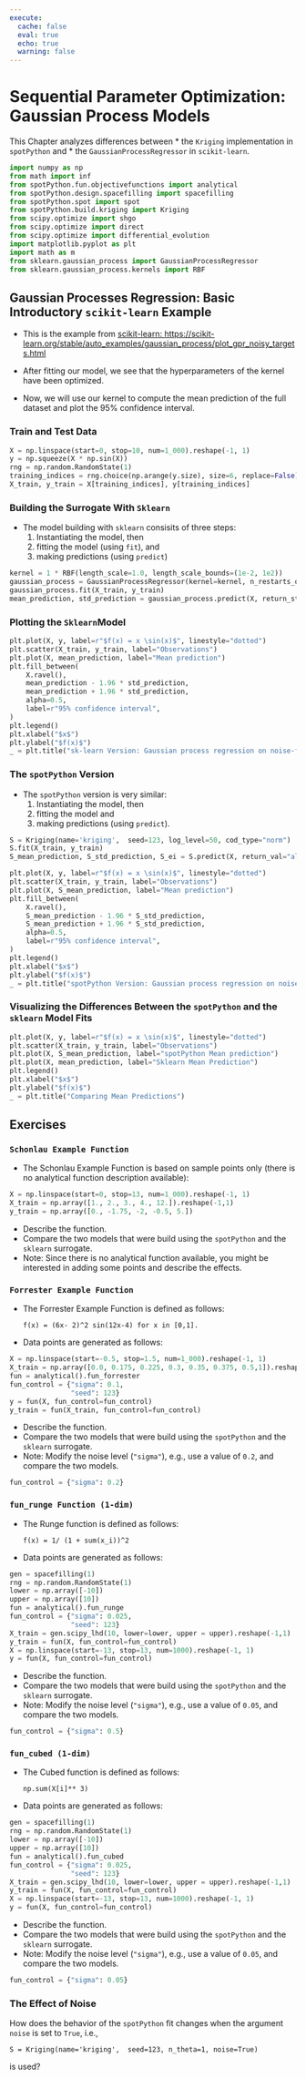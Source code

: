 ```yaml
---
execute:
  cache: false
  eval: true
  echo: true
  warning: false
---
```


# Sequential Parameter Optimization:  Gaussian Process Models {#sec-gaussian-process-models}

This Chapter analyzes differences between
  * the `Kriging` implementation in `spotPython` and
  * the `GaussianProcessRegressor` in `scikit-learn`.

```python
import numpy as np
from math import inf
from spotPython.fun.objectivefunctions import analytical
from spotPython.design.spacefilling import spacefilling
from spotPython.spot import spot
from spotPython.build.kriging import Kriging
from scipy.optimize import shgo
from scipy.optimize import direct
from scipy.optimize import differential_evolution
import matplotlib.pyplot as plt
import math as m
from sklearn.gaussian_process import GaussianProcessRegressor
from sklearn.gaussian_process.kernels import RBF
```

## Gaussian Processes Regression: Basic Introductory `scikit-learn` Example

* This is the example from [scikit-learn: https://scikit-learn.org/stable/auto_examples/gaussian_process/plot_gpr_noisy_targets.html](https://scikit-learn.org/stable/auto_examples/gaussian_process/plot_gpr_noisy_targets.html)

* After fitting our model, we see that the hyperparameters of the kernel have been optimized. 
* Now, we will use our kernel to compute the mean prediction of the full dataset and plot the 95% confidence interval.

### Train and Test Data

```python
X = np.linspace(start=0, stop=10, num=1_000).reshape(-1, 1)
y = np.squeeze(X * np.sin(X))
rng = np.random.RandomState(1)
training_indices = rng.choice(np.arange(y.size), size=6, replace=False)
X_train, y_train = X[training_indices], y[training_indices]
```

### Building the Surrogate With `Sklearn`

* The model building with `sklearn` consisits of three steps:
    1. Instantiating the model, then
    2. fitting the model (using `fit`), and
    3. making predictions (using `predict`)

```python
kernel = 1 * RBF(length_scale=1.0, length_scale_bounds=(1e-2, 1e2))
gaussian_process = GaussianProcessRegressor(kernel=kernel, n_restarts_optimizer=9)
gaussian_process.fit(X_train, y_train)
mean_prediction, std_prediction = gaussian_process.predict(X, return_std=True)
```

### Plotting the `Sklearn`Model

```python
plt.plot(X, y, label=r"$f(x) = x \sin(x)$", linestyle="dotted")
plt.scatter(X_train, y_train, label="Observations")
plt.plot(X, mean_prediction, label="Mean prediction")
plt.fill_between(
    X.ravel(),
    mean_prediction - 1.96 * std_prediction,
    mean_prediction + 1.96 * std_prediction,
    alpha=0.5,
    label=r"95% confidence interval",
)
plt.legend()
plt.xlabel("$x$")
plt.ylabel("$f(x)$")
_ = plt.title("sk-learn Version: Gaussian process regression on noise-free dataset")
```

### The `spotPython` Version

* The `spotPython` version is very similar:
    1. Instantiating the model, then
    2. fitting the model and
    3. making predictions (using `predict`).

```python
S = Kriging(name='kriging',  seed=123, log_level=50, cod_type="norm")
S.fit(X_train, y_train)
S_mean_prediction, S_std_prediction, S_ei = S.predict(X, return_val="all")
```

```python
plt.plot(X, y, label=r"$f(x) = x \sin(x)$", linestyle="dotted")
plt.scatter(X_train, y_train, label="Observations")
plt.plot(X, S_mean_prediction, label="Mean prediction")
plt.fill_between(
    X.ravel(),
    S_mean_prediction - 1.96 * S_std_prediction,
    S_mean_prediction + 1.96 * S_std_prediction,
    alpha=0.5,
    label=r"95% confidence interval",
)
plt.legend()
plt.xlabel("$x$")
plt.ylabel("$f(x)$")
_ = plt.title("spotPython Version: Gaussian process regression on noise-free dataset")
```

### Visualizing the Differences Between the `spotPython` and the `sklearn` Model Fits

```python
plt.plot(X, y, label=r"$f(x) = x \sin(x)$", linestyle="dotted")
plt.scatter(X_train, y_train, label="Observations")
plt.plot(X, S_mean_prediction, label="spotPython Mean prediction")
plt.plot(X, mean_prediction, label="Sklearn Mean Prediction")
plt.legend()
plt.xlabel("$x$")
plt.ylabel("$f(x)$")
_ = plt.title("Comparing Mean Predictions")
```

## Exercises

### `Schonlau Example Function`

* The Schonlau Example Function is based on sample points only (there is no analytical function description available):

```python
X = np.linspace(start=0, stop=13, num=1_000).reshape(-1, 1)
X_train = np.array([1., 2., 3., 4., 12.]).reshape(-1,1)
y_train = np.array([0., -1.75, -2, -0.5, 5.])
```

* Describe the function.
* Compare the two models that were build using the `spotPython` and the `sklearn` surrogate.
* Note: Since there is no analytical function available, you might be interested in adding some points and describe the effects.

### `Forrester Example Function`

* The Forrester Example Function is defined as follows:

    `f(x) = (6x- 2)^2 sin(12x-4) for x in [0,1].`

* Data points are generated as follows:

```python
X = np.linspace(start=-0.5, stop=1.5, num=1_000).reshape(-1, 1)
X_train = np.array([0.0, 0.175, 0.225, 0.3, 0.35, 0.375, 0.5,1]).reshape(-1,1)
fun = analytical().fun_forrester
fun_control = {"sigma": 0.1,
               "seed": 123}
y = fun(X, fun_control=fun_control)
y_train = fun(X_train, fun_control=fun_control)
```

* Describe the function.
* Compare the two models that were build using the `spotPython` and the `sklearn` surrogate.
* Note: Modify the noise level (`"sigma"`), e.g., use a value of `0.2`, and compare the two models.

```python
fun_control = {"sigma": 0.2}
```

### `fun_runge Function (1-dim)`

* The Runge function is defined as follows:

  `f(x) = 1/ (1 + sum(x_i))^2`

* Data points are generated as follows:

```python
gen = spacefilling(1)
rng = np.random.RandomState(1)
lower = np.array([-10])
upper = np.array([10])
fun = analytical().fun_runge
fun_control = {"sigma": 0.025,
               "seed": 123}
X_train = gen.scipy_lhd(10, lower=lower, upper = upper).reshape(-1,1)
y_train = fun(X, fun_control=fun_control)
X = np.linspace(start=-13, stop=13, num=1000).reshape(-1, 1)
y = fun(X, fun_control=fun_control)
```

* Describe the function.
* Compare the two models that were build using the `spotPython` and the `sklearn` surrogate.
* Note: Modify the noise level (`"sigma"`), e.g., use a value of `0.05`, and compare the two models.

```python
fun_control = {"sigma": 0.5}
```

### `fun_cubed (1-dim)`

* The Cubed function is defined as follows:

    `np.sum(X[i]** 3)`

* Data points are generated as follows:

```python
gen = spacefilling(1)
rng = np.random.RandomState(1)
lower = np.array([-10])
upper = np.array([10])
fun = analytical().fun_cubed
fun_control = {"sigma": 0.025,
               "seed": 123}
X_train = gen.scipy_lhd(10, lower=lower, upper = upper).reshape(-1,1)
y_train = fun(X, fun_control=fun_control)
X = np.linspace(start=-13, stop=13, num=1000).reshape(-1, 1)
y = fun(X, fun_control=fun_control)
```

* Describe the function.
* Compare the two models that were build using the `spotPython` and the `sklearn` surrogate.
* Note: Modify the noise level (`"sigma"`), e.g., use a value of `0.05`, and compare the two models.

```python
fun_control = {"sigma": 0.05}
```

### The Effect of Noise

How does the behavior of the `spotPython` fit changes when the argument `noise` is set to `True`, i.e.,
    
`S = Kriging(name='kriging',  seed=123, n_theta=1, noise=True)`

is used?

